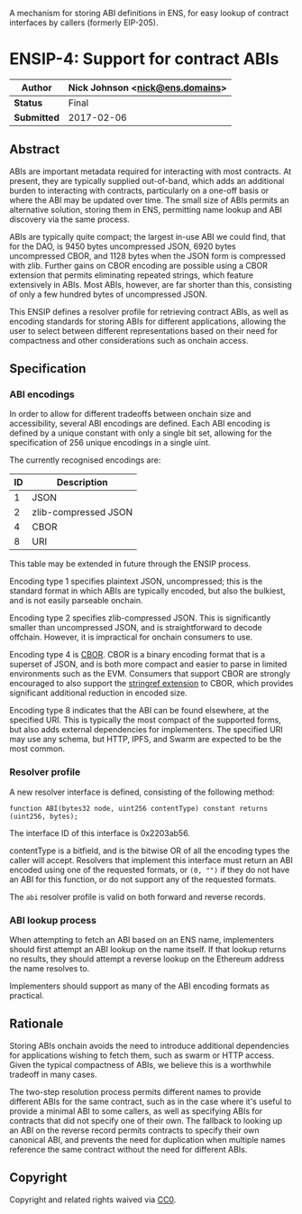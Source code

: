 A mechanism for storing ABI definitions in ENS, for easy lookup of contract interfaces by callers (formerly EIP-205).

# ENSIP-4: Support for contract ABIs

| **Author**    | Nick Johnson \<nick@ens.domains> |
| ------------- | -------------------------------- |
| **Status**    | Final                            |
| **Submitted** | 2017-02-06                       |

## Abstract

ABIs are important metadata required for interacting with most contracts. At present, they are typically supplied out-of-band, which adds an additional burden to interacting with contracts, particularly on a one-off basis or where the ABI may be updated over time. The small size of ABIs permits an alternative solution, storing them in ENS, permitting name lookup and ABI discovery via the same process.

ABIs are typically quite compact; the largest in-use ABI we could find, that for the DAO, is 9450 bytes uncompressed JSON, 6920 bytes uncompressed CBOR, and 1128 bytes when the JSON form is compressed with zlib. Further gains on CBOR encoding are possible using a CBOR extension that permits eliminating repeated strings, which feature extensively in ABIs. Most ABIs, however, are far shorter than this, consisting of only a few hundred bytes of uncompressed JSON.

This ENSIP defines a resolver profile for retrieving contract ABIs, as well as encoding standards for storing ABIs for different applications, allowing the user to select between different representations based on their need for compactness and other considerations such as onchain access.

## Specification

### ABI encodings

In order to allow for different tradeoffs between onchain size and accessibility, several ABI encodings are defined. Each ABI encoding is defined by a unique constant with only a single bit set, allowing for the specification of 256 unique encodings in a single uint.

The currently recognised encodings are:

| ID | Description          |
| -- | -------------------- |
| 1  | JSON                 |
| 2  | zlib-compressed JSON |
| 4  | CBOR                 |
| 8  | URI                  |

This table may be extended in future through the ENSIP process.

Encoding type 1 specifies plaintext JSON, uncompressed; this is the standard format in which ABIs are typically encoded, but also the bulkiest, and is not easily parseable onchain.

Encoding type 2 specifies zlib-compressed JSON. This is significantly smaller than uncompressed JSON, and is straightforward to decode offchain. However, it is impractical for onchain consumers to use.

Encoding type 4 is [CBOR](https://cbor.io). CBOR is a binary encoding format that is a superset of JSON, and is both more compact and easier to parse in limited environments such as the EVM. Consumers that support CBOR are strongly encouraged to also support the [stringref extension](http://cbor.schmorp.de/stringref) to CBOR, which provides significant additional reduction in encoded size.

Encoding type 8 indicates that the ABI can be found elsewhere, at the specified URI. This is typically the most compact of the supported forms, but also adds external dependencies for implementers. The specified URI may use any schema, but HTTP, IPFS, and Swarm are expected to be the most common.

### Resolver profile

A new resolver interface is defined, consisting of the following method:

```
function ABI(bytes32 node, uint256 contentType) constant returns (uint256, bytes);
```

The interface ID of this interface is 0x2203ab56.

contentType is a bitfield, and is the bitwise OR of all the encoding types the caller will accept. Resolvers that implement this interface must return an ABI encoded using one of the requested formats, or `(0, "")` if they do not have an ABI for this function, or do not support any of the requested formats.

The `abi` resolver profile is valid on both forward and reverse records.

### ABI lookup process

When attempting to fetch an ABI based on an ENS name, implementers should first attempt an ABI lookup on the name itself. If that lookup returns no results, they should attempt a reverse lookup on the Ethereum address the name resolves to.

Implementers should support as many of the ABI encoding formats as practical.

## Rationale

Storing ABIs onchain avoids the need to introduce additional dependencies for applications wishing to fetch them, such as swarm or HTTP access. Given the typical compactness of ABIs, we believe this is a worthwhile tradeoff in many cases.

The two-step resolution process permits different names to provide different ABIs for the same contract, such as in the case where it's useful to provide a minimal ABI to some callers, as well as specifying ABIs for contracts that did not specify one of their own. The fallback to looking up an ABI on the reverse record permits contracts to specify their own canonical ABI, and prevents the need for duplication when multiple names reference the same contract without the need for different ABIs.

## Copyright

Copyright and related rights waived via [CC0](https://creativecommons.org/publicdomain/zero/1.0/).
